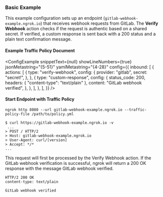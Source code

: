 
### Basic Example

This example configuration sets up an endpoint (`gitlab-webhook-example.ngrok.io`) that receives webhook requests from GitLab. The **Verify Webhook** action checks if the request is authentic based on a shared secret. If verified, a custom response is sent back with a 200 status and a plain text confirmation message.

#### Example Traffic Policy Document

<ConfigExample
	snippetText={null}
	showLineNumbers={true}
	jsonMetastring="{5-51}"
	yamlMetastring="{4-28}"
	config={{
		inbound: [
			{
				actions: [
					{
						type: "verify-webhook",
						config: {
							provider: "gitlab",
							secret: "secret!",
						},
					},
					{
						type: "custom-response",
						config: {
							status_code: 200,
							headers: { "content-type": "text/plain" },
							content: "GitLab webhook verified",
						},
					},
				],
			},
		],
	}}
/>

#### Start Endpoint with Traffic Policy

```shell
ngrok http 8080 --url gitlab-webhook-example.ngrok.io --traffic-policy-file /path/to/policy.yml
```

```shell
$ curl https://gitlab-webhook-example.ngrok.io -v
 ...
> POST / HTTP/2
> Host: gitlab-webhook-example.ngrok.io
> User-Agent: curl/[version]
> Accept: */*
...
```
This request will first be processed by the Verify Webhook action. If the GitLab webhook verification is successful, ngrok will return a 200 OK response with the message GitLab webhook verified.

```shell
HTTP/2 200 OK
content-type: text/plain

GitLab webhook verified
```

